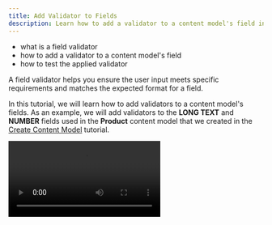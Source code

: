 ```yaml
---
title: Add Validator to Fields
description: Learn how to add a validator to a content model's field in Headless CMS.
---
```



<Alert type="success" title="WHAT YOU'LL LEARN">

- what is a field validator
- how to add a validator to a content model's field
- how to test the applied validator

</Alert>

A field validator helps you ensure the user input meets specific requirements and matches the expected format for a field.

In this tutorial, we will learn how to add validators to a content model's fields.
As an example, we will add validators to the **LONG TEXT** and **NUMBER** fields used in the **Product** content model that we created in the [Create Content Model](/docs/{version}/user-guides/essentials/create-content-model) tutorial.

<Video src={addValidatorsToFields} controls={true}/>

## Step 1: Add `Required` and `Min length` validators to a LONG TEXT field

In this step we will:
- make the **Description** field required.
- set the minimum length for the input the **Description** field to **20 characters**.

1. From the **Side Menu**, Click **Headless CMS** > **Models**.

    ✔️ The Content Models screen opens.
    
2. Hover on the **Product** content model.

3. Click the **EDIT CONTENT MODEL** icon (✏️).

    ✔️ Screen to configure the **Product** content model's fields opens.

4. Click the **EDIT FIELD** icon (✏️) on the **Description** field.

    ✔️ **Field Settings - Long Text** screen opens.

5. Click the **VALIDATORS** tab.

6. Enable the **Required** validation by toggling the **Enabled** button. This will make the **Description** field mandatory.

    ✔️  Message textbox will be shown to set the error message.

7. In the **Message** textbox, type **Please enter the product description**.

8. Enable the **Min length** validation by toggling the **Enabled** button. 

    ✔️ Message and Value textboxes will be shown to set the error message and minimum value.

9. In the **Message** textbox, type **Description cannot be less than 20 characters**.

10. In the **Value** textbox, type **20**. 

11. Click **SAVE FIELD**.

   ✔️ Screen to configure the **Product** content model's fields opens.

12. Click **SAVE**.

    ✔️ "Your content model was successfully saved!" will be displayed.


## Step 2: Test the validators

1. Click the **PREVIEW** tab in the Product Model screen.

2. Click the **Description** textbox.

3. Now click anywhere outside the **Description** textbox.

    ✔️ The message "Please enter the product description" appears.

4. In the **Description** textbox, type **Top sweatshirt**.

5. Now click anywhere outside the **Description** textbox.

    ✔️ The message "Description cannot be less than 20 characters" appears.

